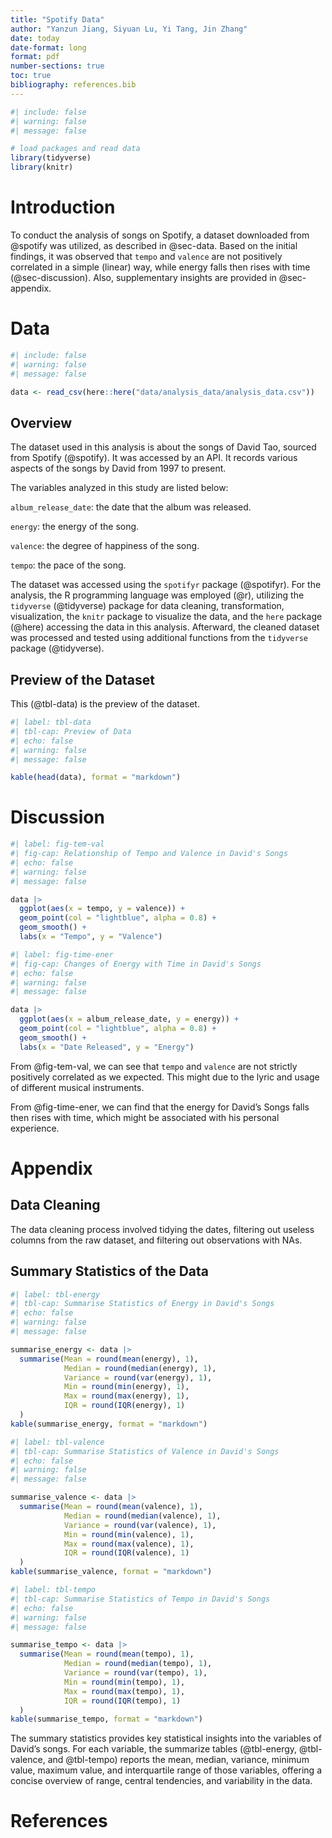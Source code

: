 ```yaml
---
title: "Spotify Data"
author: "Yanzun Jiang, Siyuan Lu, Yi Tang, Jin Zhang"
date: today
date-format: long
format: pdf
number-sections: true
toc: true
bibliography: references.bib
---
```


```r
#| include: false
#| warning: false
#| message: false

# load packages and read data
library(tidyverse)
library(knitr)
```

\newpage

# Introduction

To conduct the analysis of songs on Spotify, a dataset downloaded from @spotify was utilized, as described in @sec-data. Based on the initial findings, it was observed that `tempo` and `valence` are not positively correlated in a simple (linear) way, while energy falls then rises with time (@sec-discussion). Also, supplementary insights are provided in @sec-appendix.

# Data {#sec-data}

```r
#| include: false
#| warning: false
#| message: false

data <- read_csv(here::here("data/analysis_data/analysis_data.csv"))
```

## Overview

The dataset used in this analysis is about the songs of David Tao, sourced from Spotify (@spotify). It was accessed by an API. It records various aspects of the songs by David from 1997 to present.

The variables analyzed in this study are listed below:

`album_release_date`: the date that the album was released.

`energy`: the energy of the song.

`valence`: the degree of happiness of the song.

`tempo`: the pace of the song.

The dataset was accessed using the `spotifyr` package (@spotifyr). For the analysis, the R programming language was employed (@r), utilizing the `tidyverse` (@tidyverse) package for data cleaning, transformation, visualization, the `knitr` package to visualize the data, and the `here` package (@here) accessing the data in this analysis. Afterward, the cleaned dataset was processed and tested using additional functions from the `tidyverse` package (@tidyverse).

## Preview of the Dataset

This (@tbl-data) is the preview of the dataset.

```r
#| label: tbl-data
#| tbl-cap: Preview of Data
#| echo: false
#| warning: false
#| message: false

kable(head(data), format = "markdown")
```

# Discussion {#sec-discussion}

```r
#| label: fig-tem-val
#| fig-cap: Relationship of Tempo and Valence in David's Songs
#| echo: false
#| warning: false
#| message: false

data |>
  ggplot(aes(x = tempo, y = valence)) +
  geom_point(col = "lightblue", alpha = 0.8) +
  geom_smooth() +
  labs(x = "Tempo", y = "Valence")
```

```r
#| label: fig-time-ener
#| fig-cap: Changes of Energy with Time in David's Songs
#| echo: false
#| warning: false
#| message: false

data |>
  ggplot(aes(x = album_release_date, y = energy)) +
  geom_point(col = "lightblue", alpha = 0.8) +
  geom_smooth() +
  labs(x = "Date Released", y = "Energy")
```

From @fig-tem-val, we can see that `tempo` and `valence` are not strictly positively correlated as we expected. This might due to the lyric and usage of different musical instruments.

From @fig-time-ener, we can find that the energy for David's Songs falls then rises with time, which might be associated with his personal experience.

\newpage

\appendix

# Appendix {#sec-appendix}

## Data Cleaning

The data cleaning process involved tidying the dates, filtering out useless columns from the raw dataset, and filtering out observations with NAs.

## Summary Statistics of the Data

```r
#| label: tbl-energy
#| tbl-cap: Summarise Statistics of Energy in David's Songs
#| echo: false
#| warning: false
#| message: false

summarise_energy <- data |>
  summarise(Mean = round(mean(energy), 1),
            Median = round(median(energy), 1),
            Variance = round(var(energy), 1),
            Min = round(min(energy), 1),
            Max = round(max(energy), 1),
            IQR = round(IQR(energy), 1)
  )
kable(summarise_energy, format = "markdown")
```

```r
#| label: tbl-valence
#| tbl-cap: Summarise Statistics of Valence in David's Songs
#| echo: false
#| warning: false
#| message: false

summarise_valence <- data |>
  summarise(Mean = round(mean(valence), 1),
            Median = round(median(valence), 1),
            Variance = round(var(valence), 1),
            Min = round(min(valence), 1),
            Max = round(max(valence), 1),
            IQR = round(IQR(valence), 1)
  )
kable(summarise_valence, format = "markdown")
```

```r
#| label: tbl-tempo
#| tbl-cap: Summarise Statistics of Tempo in David's Songs
#| echo: false
#| warning: false
#| message: false

summarise_tempo <- data |>
  summarise(Mean = round(mean(tempo), 1),
            Median = round(median(tempo), 1),
            Variance = round(var(tempo), 1),
            Min = round(min(tempo), 1),
            Max = round(max(tempo), 1),
            IQR = round(IQR(tempo), 1)
  )
kable(summarise_tempo, format = "markdown")
```

The summary statistics provides key statistical insights into the variables of David's songs. For each variable, the summarize tables (@tbl-energy, @tbl-valence, and @tbl-tempo) reports the mean, median, variance, minimum value, maximum value, and interquartile range of those variables, offering a concise overview of range, central tendencies, and variability in the data.

\newpage

# References
